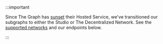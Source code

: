 :::important

Since The Graph has [sunset](https://thegraph.com/blog/sunsetting-hosted-service/) their Hosted Service, we've
transitioned our subgraphs to either the Studio or The Decentralized Network. See the
[supported networks](https://thegraph.com/docs/en/developing/supported-networks/) and our endpoints below.

:::
